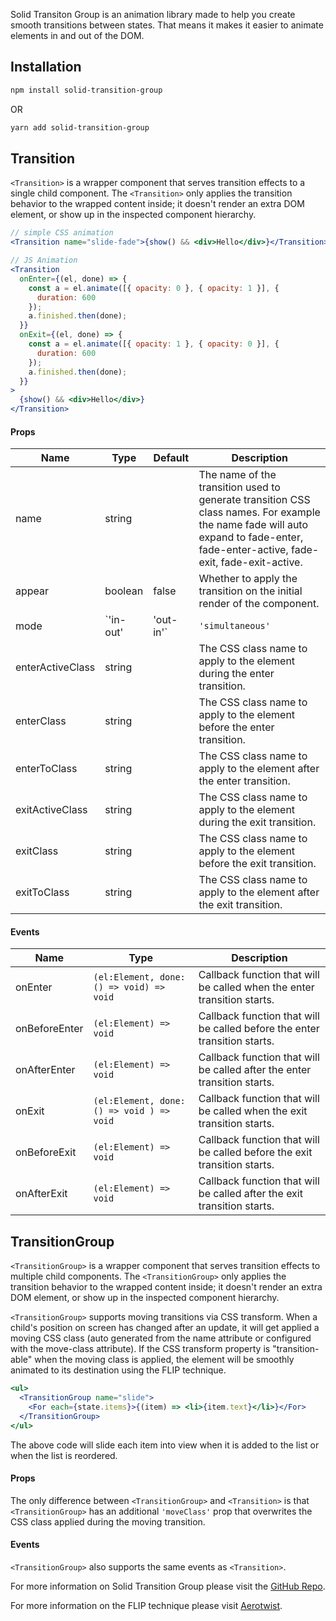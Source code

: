 
<Title>Solid Transition Group</Title>

Solid Transiton Group is an animation library made to help you create smooth transitions between states. That means it makes it easier to animate elements in and out of the DOM.

## Installation

```bash
npm install solid-transition-group
```

OR

```bash
yarn add solid-transition-group
```

## Transition

`<Transition>` is a wrapper component that serves transition effects to a single child component. The `<Transition>` only applies the transition behavior to the wrapped content inside; it doesn't render an extra DOM element, or show up in the inspected component hierarchy.

```jsx
// simple CSS animation
<Transition name="slide-fade">{show() && <div>Hello</div>}</Transition>

// JS Animation
<Transition
  onEnter={(el, done) => {
    const a = el.animate([{ opacity: 0 }, { opacity: 1 }], {
      duration: 600
    });
    a.finished.then(done);
  }}
  onExit={(el, done) => {
    const a = el.animate([{ opacity: 1 }, { opacity: 0 }], {
      duration: 600
    });
    a.finished.then(done);
  }}
>
  {show() && <div>Hello</div>}
</Transition>
```

#### Props

| Name | Type | Default | Description |
| --- | --- | --- | --- |
| name | string | | The name of the transition used to generate transition CSS class names. For example the name fade will auto expand to fade-enter, fade-enter-active, fade-exit, fade-exit-active. |
| appear | boolean | false | Whether to apply the transition on the initial render of the component. |
| mode | `'in-out' | 'out-in'` | `'simultaneous'` | The transition mode that controls the timing sequence of the leaving/entering transitions. |
| enterActiveClass | string | | The CSS class name to apply to the element during the enter transition. |
| enterClass | string | | The CSS class name to apply to the element before the enter transition. |
| enterToClass | string | | The CSS class name to apply to the element after the enter transition. |
| exitActiveClass | string | | The CSS class name to apply to the element during the exit transition. |
| exitClass | string | | The CSS class name to apply to the element before the exit transition. |
| exitToClass | string | | The CSS class name to apply to the element after the exit transition. |

#### Events

| Name          | Type                                      | Description                                                               |
| ------------- | ----------------------------------------- | ------------------------------------------------------------------------- |
| onEnter       | `(el:Element, done: () => void) => void`  | Callback function that will be called when the enter transition starts.   |
| onBeforeEnter | `(el:Element) => void`                    | Callback function that will be called before the enter transition starts. |
| onAfterEnter  | `(el:Element) => void`                    | Callback function that will be called after the enter transition starts.  |
| onExit        | `(el:Element, done: () => void ) => void` | Callback function that will be called when the exit transition starts.    |
| onBeforeExit  | `(el:Element) => void`                    | Callback function that will be called before the exit transition starts.  |
| onAfterExit   | `(el:Element) => void`                    | Callback function that will be called after the exit transition starts.   |

## TransitionGroup

`<TransitionGroup>` is a wrapper component that serves transition effects to multiple child components. The `<TransitionGroup>` only applies the transition behavior to the wrapped content inside; it doesn't render an extra DOM element, or show up in the inspected component hierarchy.

`<TransitionGroup>` supports moving transitions via CSS transform. When a child's position on screen has changed after an update, it will get applied a moving CSS class (auto generated from the name attribute or configured with the move-class attribute). If the CSS transform property is "transition-able" when the moving class is applied, the element will be smoothly animated to its destination using the FLIP technique.

```jsx
<ul>
  <TransitionGroup name="slide">
    <For each={state.items}>{(item) => <li>{item.text}</li>}</For>
  </TransitionGroup>
</ul>
```

The above code will slide each item into view when it is added to the list or when the list is reordered.

#### Props

The only difference between `<TransitionGroup>` and `<Transition>` is that `<TransitionGroup>` has an additional `'moveClass'` prop that overwrites the CSS class applied during the moving transition.

#### Events

`<TransitionGroup>` also supports the same events as `<Transition>`.

<Aside>
  For more information on Solid Transition Group please visit the <a href="https://github.com/solidjs/solid-transition-group"> GitHub Repo</a>.

For more information on the FLIP technique please visit <a href="https://aerotwist.com/blog/flip-your-animations/">Aerotwist</a>.

</Aside>
